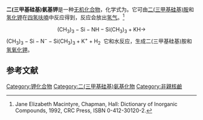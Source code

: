 {{Chembox
| Verifiedfields = changed
| Watchedfields = changed
| verifiedrevid = 401707807
| ImageFile = KHMDS.png
| ImageFile_Ref = {{chemboximage|correct|??}}
| ImageSize = 121
| ImageName = Stereo, skeletal formula of potassium bis(trimethylsilyl)amide dimer
| ImageFile2 = Potassium bis(trimethylsilyl)amide unsolvated from crystal.png
| ImageFile2_Ref = {{chemboximage|correct|??}}
| ImageSize2 = 121
| ImageName2 = Ball and stick model of potassium bis(trimethylsilyl)amide dimer
| PIN = Potassium 1,1,1-trimethyl-''N''-(trimethylsilyl)silanaminide
| OtherNames = 
|Section1={{Chembox Identifiers
| Abbreviations = KHMDS
| CASNo_Ref = {{cascite|correct|??}}
| CASNo = 40949-94-8
| PubChem = 3251421
| ChemSpiderID = 21171158
| ChemSpiderID_Ref = {{chemspidercite|changed|chemspider}}
| UNNumber = 3263
| SMILES = C[Si](C)(C)N([K])[Si](C)(C)C
| StdInChI = 1S/C6H18NSi2.K/c1-8(2,3)7-9(4,5)6;/h1-6H3;/q-1;+1
| StdInChI_Ref = {{stdinchicite|changed|chemspider}}
| StdInChIKey = IUBQJLUDMLPAGT-UHFFFAOYSA-N
| StdInChIKey_Ref = {{stdinchicite|changed|chemspider}}
}}
|Section2={{Chembox Properties
| Formula = {{Chem|KSi|2|C|6|NH|18}}
| MolarMass = 199.4831 g mol<sup>−1</sup>
| Appearance = 白色不透明的固体
| Solubility = 反应
}}
|Section3={{Chembox Hazards
| GHSPictograms = {{GHS corrosion}}
| GHSSignalWord = '''危险'''
| HPhrases = {{H-phrases|314}}<ref name=sigmaaldrich>[http://www.sigmaaldrich.com/catalog/product/aldrich/324671?lang=en Potassium bis(trimethylsilyl)amide], [[Sigma-Aldrich|Sigma-Aldrich]]</ref>
| PPhrases = {{P-phrases|280|305+351+338|310}}<ref name=sigmaaldrich/>
}}
|Section4={{Chembox Related
| OtherCations = [[二(三甲基硅基)氨基锂|二(三甲基硅基)氨基锂]]<br />[[二(三甲基硅基)氨基钠|二(三甲基硅基)氨基钠]]
}}
}}
'''二(三甲基硅基)氨基钾'''是一种[[无机化合物|无机化合物]]，化学式为{{Chem|KSi|2|C|6|NH|18}}。它可由[[六甲基二硅氮烷|二(三甲基硅基)胺]]和[[氢化钾|氢化钾]]在[[四氢呋喃|四氢呋喃]]中反应得到，反应会放出[[氢气|氢气]]。<ref>Jane Elizabeth Macintyre, Chapman, Hall: Dictionary of Inorganic Compounds, 1992, CRC Press, ISBN 0-412-30120-2.</ref>
:<math>\mathrm{(CH_3)_3{-}Si{-}NH{-}Si(CH_3)_3 + KH \longrightarrow}</math> <math>\mathrm{(CH_3)_3{-}Si{-}N^-{-}Si(CH_3)_3 + K^+ + H_2 \ }</math>
它和水反应，生成二(三甲基硅基)胺和[[氢氧化钾|氢氧化钾]]。

==参考文献==
{{reflist}}

{{钾化合物}}
[[Category:钾化合物|Category:钾化合物]]
[[Category:二(三甲基硅基)氨基化物|Category:二(三甲基硅基)氨基化物]]
[[Category:非親核鹼|Category:非親核鹼]]